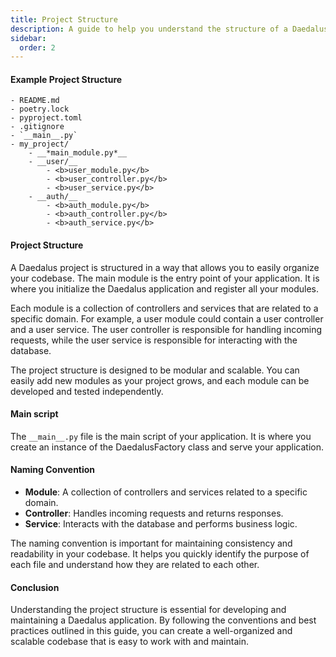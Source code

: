 ```yaml
---
title: Project Structure
description: A guide to help you understand the structure of a Daedalus project.
sidebar:
  order: 2
---
```



#### Example Project Structure

<FileTree>

    - README.md
    - poetry.lock
    - pyproject.toml
    - .gitignore
    - `__main__.py`
    - my_project/
        - __*main_module.py*__
        - __user/__
            - <b>user_module.py</b>
            - <b>user_controller.py</b>
            - <b>user_service.py</b>
        - __auth/__
            - <b>auth_module.py</b>
            - <b>auth_controller.py</b>
            - <b>auth_service.py</b>

</FileTree>

#### Project Structure

A Daedalus project is structured in a way that allows you to easily organize your codebase. The main module is the entry point of your application. It is where you initialize the Daedalus application and register all your modules.

Each module is a collection of controllers and services that are related to a specific domain. For example, a user module could contain a user controller and a user service. The user controller is responsible for handling incoming requests, while the user service is responsible for interacting with the database.

The project structure is designed to be modular and scalable. You can easily add new modules as your project grows, and each module can be developed and tested independently.

#### Main script

The `__main__.py` file is the main script of your application. It is where you create an instance of the DaedalusFactory class and serve your application.

#### Naming Convention

- **Module**: A collection of controllers and services related to a specific domain.
- **Controller**: Handles incoming requests and returns responses.
- **Service**: Interacts with the database and performs business logic.

The naming convention is important for maintaining consistency and readability in your codebase. It helps you quickly identify the purpose of each file and understand how they are related to each other.

#### Conclusion

Understanding the project structure is essential for developing and maintaining a Daedalus application. By following the conventions and best practices outlined in this guide, you can create a well-organized and scalable codebase that is easy to work with and maintain.
